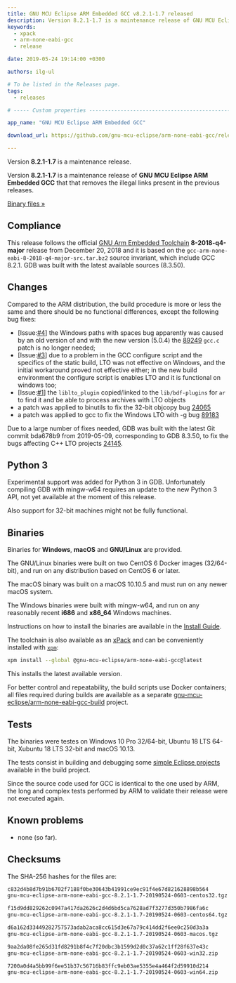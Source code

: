 ```yaml
---
title: GNU MCU Eclipse ARM Embedded GCC v8.2.1-1.7 released
description: Version 8.2.1-1.7 is a maintenance release of GNU MCU Eclipse ARM Embedded GCC.
keywords:
  - xpack
  - arm-none-eabi-gcc
  - release

date: 2019-05-24 19:14:00 +0300

authors: ilg-ul

# To be listed in the Releases page.
tags:
  - releases

# ----- Custom properties -----------------------------------------------------

app_name: "GNU MCU Eclipse ARM Embedded GCC"

download_url: https://github.com/gnu-mcu-eclipse/arm-none-eabi-gcc/releases/tag/v8.2.1-1.7/

---
```


<head>
  <title>{frontMatter.title}</title>
  <meta property="og:title" content={frontMatter.title} />
</head>

Version **8.2.1-1.7** is a maintenance release.

<!-- truncate -->

Version **8.2.1-1.7** is a maintenance release of
**GNU MCU Eclipse ARM Embedded GCC** that that removes the illegal links
present in the previous releases.

<!-- truncate -->

<p><a href={frontMatter.download_url}>Binary files »</a></p>

## Compliance

This release follows the official
[GNU Arm Embedded Toolchain](https://developer.arm.com/open-source/gnu-toolchain/gnu-rm)
**8-2018-q4-major** release from December 20, 2018 and it is based on the
`gcc-arm-none-eabi-8-2018-q4-major-src.tar.bz2` source invariant,
which include GCC 8.2.1. GDB was built with the latest available
sources (8.3.50).

## Changes

Compared to the ARM distribution, the build procedure is more or less the
same and there should be no functional differences, except the following
bug fixes:

- [Issue:[#4](https://github.com/gnu-mcu-eclipse/arm-none-eabi-gcc-build/issues/4)]
  the Windows paths with spaces bug apparently was caused by an old version of
  and with the new version (5.0.4) the
  [89249](https://gcc.gnu.org/bugzilla/show_bug.cgi?id=89249)
  `gcc.c` patch is no longer needed;
- [Issue:[#3](https://github.com/gnu-mcu-eclipse/arm-none-eabi-gcc-build/issues/3)]
  due to a problem in the GCC configure script and the specifics of the static
  build, LTO was not effective on Windows, and the initial workaround proved
  not effective either; in the new build environment the configure script is
  enables LTO and it is functional on windows too;
- [Issue:[#1](https://github.com/gnu-mcu-eclipse/arm-none-eabi-gcc-build/issues/1)]
  the `liblto_plugin` copied/linked to the `lib/bdf-plugins` for `ar`
  to find it and be able to process archives with LTO objects
- a patch was applied to binutils to fix the 32-bit objcopy bug
  [24065](https://sourceware.org/bugzilla/show_bug.cgi?id=24065)
- a patch was applied to gcc to fix the Windows LTO with -g bug
  [89183](https://gcc.gnu.org/bugzilla/show_bug.cgi?id=89183)

Due to a large number of fixes needed, GDB was built with the
latest Git commit bda678b9 from 2019-05-09,
corresponding to GDB 8.3.50, to fix
the bugs affecting C++ LTO projects
[24145](https://sourceware.org/bugzilla/show_bug.cgi?id=24145).

## Python 3

Experimental support was added for Python 3 in GDB. Unfortunately compiling
GDB with mingw-w64 requires an update to the new Python 3
API, not yet available at the moment of this release.

Also support for 32-bit machines might not be fully functional.

## Binaries

Binaries for **Windows**, **macOS** and **GNU/Linux** are provided.

The GNU/Linux binaries were built on two CentOS 6 Docker images (32/64-bit),
and run on any distribution based on CentOS 6 or later.

The macOS binary was built on a macOS 10.10.5 and must run on any newer
macOS system.

The Windows binaries were built with mingw-w64, and run on any reasonably
recent **i686** and **x86_64** Windows machines.

Instructions on how to install the binaries are available in the [Install Guide](/docs/install/).

The toolchain is also available as an
[xPack](https://www.npmjs.com/package/@gnu-mcu-eclipse/arm-none-eabi-gcc)
and can be conveniently installed with
[`xpm`](https://www.npmjs.com/package/xpm):

```sh
xpm install --global @gnu-mcu-eclipse/arm-none-eabi-gcc@latest
```

This installs the latest available version.

For better control and repeatability, the build scripts use Docker containers;
all files required during builds are available as a separate
[gnu-mcu-eclipse/arm-none-eabi-gcc-build](https://github.com/gnu-mcu-eclipse/arm-none-eabi-gcc-build)
project.

## Tests

The binaries were testes on Windows 10 Pro 32/64-bit, Ubuntu 18 LTS 64-bit,
Xubuntu 18 LTS 32-bit and macOS 10.13.

The tests consist in building and debugging some
[simple Eclipse projects](https://github.com/gnu-mcu-eclipse/arm-none-eabi-gcc-build/tree/master/tests/eclipse)
available in the build project.

Since the source code used for GCC is identical to the one used by ARM, the
long and complex tests performed by ARM to validate their release were not
executed again.

## Known problems

* none (so far).

## Checksums

The SHA-256 hashes for the files are:

```txt
c832d4b8d7b91b6702f7188f0be30643b41991ce9ec91f4e67d821628898b564
gnu-mcu-eclipse-arm-none-eabi-gcc-8.2.1-1.7-20190524-0603-centos32.tgz

f15d9dd829262c0947a417da2626c2d4d6bd5ca7628ad7f3277d350b7986fa6c
gnu-mcu-eclipse-arm-none-eabi-gcc-8.2.1-1.7-20190524-0603-centos64.tgz

d6a162d33449282757573adab2aca8cc615d3e67a79c414dd2f6ee0c250d3a3a
gnu-mcu-eclipse-arm-none-eabi-gcc-8.2.1-1.7-20190524-0603-macos.tgz

9aa2da08fe265d31fd8291b8f4c7f20dbc3b1599d2d0c37a62c1ff28f637e43c
gnu-mcu-eclipse-arm-none-eabi-gcc-8.2.1-1.7-20190524-0603-win32.zip

7200a0d4a5bb99f6ee51b37c56716b83ffc9eb03ae5355e4a464f2d59910d214
gnu-mcu-eclipse-arm-none-eabi-gcc-8.2.1-1.7-20190524-0603-win64.zip
```
